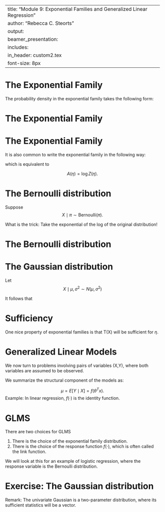 
---
title: "Module 9: Exponential Families and Generalized Linear Regression"
author: "Rebecca C. Steorts"
output: 
     beamer_presentation: 
      includes: 
          in_header: custom2.tex
font-size: 8px
---


The Exponential Family
===

The probability density in the exponential family takes the following form:

\begin{align}
p(x \mid \eta) &= h(x) \exp\{
\eta^T T(x) - A(\eta),
\}
\end{align}

\begin{enumerate}
\item where $\eta$ is the natural parameter
\item $T, a,$ and $h$ are functions
\end{enumerate}

The Exponential Family
===

\begin{align}
p(x \mid \eta) &= h(x) \exp\{
\eta^T T(x) - A(\eta)
\}
\end{align}

\begin{enumerate}
\item The form of $h(x)$ is not of fundamental importance
\item $$A(\eta) = log \int h(x) \exp\{
\eta^T T(x) \} \; dx $$
\end{enumerate}

The Exponential Family
===

It is also common to write the exponential family in the following way:

\begin{align}
p(x \mid \eta) &= 
\frac{1}{Z(\eta)}h(x) \exp\{
\eta^T T(x)
\},
\end{align}
which is equivalent to

$$A(\eta) = \log Z(\eta).$$

The Bernoulli distribution
===

Suppose $$X\mid \pi \sim \text{Bernoulli}(\pi).$$

\begin{align}
p(x\mid \pi) &= \pi^x(1-\pi)^{1-x}\\
&= \exp\{x\log(\pi) + (1-x)\log(1-\pi)\}\\
&= \exp\{x\log(\frac{\pi}{1-\pi}) + \log(1-\pi)\}
\end{align}

What is the trick: Take the exponential of the log of the original distribution! 

The Bernoulli distribution
===

\begin{align}
p(x \mid \eta) &= h(x) \exp\{
\eta^T T(x) - A(\eta)
\}
\end{align}

\begin{align}
p(x\mid \pi) 
&= \exp\{x\log(\frac{\pi}{1-\pi}) + \log(1-\pi)\}
\end{align}

\begin{itemize}
\item $\eta = \log\frac{\pi}{1-\pi} \implies \eta = \frac{e^{\eta}}{1+ e^{\eta}} = \frac{1}{1+ e^{-\eta}}$
\item $T(x) = x$
\item $A(\eta) = -log(1-\pi) = \log(1 + e^{\eta})$
\item $h(x) = 1$
\end{itemize}

The Gaussian distribution
===

Let $$X \mid \mu, \sigma^2 \sim N(\mu, \sigma^2)$$

It follows that 

\begin{align}
p(x \mid \mu, \sigma^2) &= \frac{1}{\sqrt{2\pi}\sigma} \exp\{
\frac{-1}{2\sigma^2} (x-\mu)^2
\} \\
&=
\frac{1}{\sqrt{2\pi}} \exp\{
\frac{\mu}{\sigma^2} x 
- \frac{1}{2\sigma^2} x^2 
- \frac{1}{2\sigma^2} \mu^2
- \ln \sigma
\}
\end{align}




<!-- Sufficiency  -->
<!-- === -->

<!-- Sufficiency characterizes what is ``essential" in a data set.  -->

<!-- In other words, it also tells us what we can throw away or ignore.  -->

<!-- The notion of sufficiency goes beyond exponential families, however, there are strong ties to them.  -->

<!-- Sufficiency  -->
<!-- === -->

<!-- A statistic $T(X)$ is a function of a random variable $X.$ Let the distribution of $X$ depend upon the parameter $\theta.$ -->


<!-- $T(X)$ is sufficient for $\theta$ if there is no information in $X$ regarding $\theta$ beyond that in $T(X).$ That is, having observed $T(X)$, we can throw away the observed data $X$ for inferential purposes.  -->

<!-- Bayesian Sufficiency  -->
<!-- === -->

<!-- Let $\theta$ be a random variable.  -->

<!-- Then $T(X)$ is sufficient for $\theta$ if the following conditional independence holds: -->

<!-- $\theta$ is independent of $X$ when we condition on $T(X).$ -->

<!-- Frequentist sufficiency -->
<!-- === -->

<!-- Let $\theta$ be an unknown, fixed parameter.  -->

<!-- $T(X)$ is sufficient for $\theta$ if the following holds: -->

<!-- $$p(x \mid T(x), \theta) = p(x \mid T(x))$$ -->
<!-- Note: We can use this to find the Neyman factorization theorem, which is quite easy from the Bayesian point of view. It can be utilized under the frequentist one as well.  -->

<!-- Sufficiency and the exponential family -->
<!-- === -->

<!-- An important feature of the exponential family is that we can find the sufficient statistic from inspection. Specifically $T(X)$ will be sufficient for $\eta.$ -->

Sufficiency
===

One nice property of exponential families is that T(X) will be sufficient for $\eta.$


Generalized Linear Models
===

We now turn to problems involving pairs of variables (X,Y), where both variables are assumed to be observed. 

We summarize the structural component of the models as: 

$$\mu = E[Y \mid X] = f(\theta^T x).$$ 
Example: In linear regression, $f(\cdot)$ is the identity function. 



GLMS
===

There are two choices for GLMS

1. There is the choice of the exponential family distribution.
2. There is the choice of the response function $f(\cdot)$, which is often called the link function. 

We will look at this for an example of logistic regression, where the response variable is the Bernoulli distribution. 



Exercise: The Gaussian distribution
===

\begin{align}
p(x \mid \eta) &= h(x) \exp\{
\eta^T T(x) - A(\eta)
\}
\end{align}

\begin{align}
p(x \mid \mu, \sigma^2) 
&=
\frac{1}{\sqrt{2\pi}} \exp\{
\frac{\mu}{\sigma^2} x 
- \frac{1}{2\sigma^2} x^2 
- \frac{1}{2\sigma^2} \mu^2
- \ln \sigma
\}
\end{align}

\begin{align}
\eta &= (\frac{\mu}{\sigma^2}, \frac{-1}{2\sigma^2})^T\\
T(x) &= (x, x^2)^T\\
A(\eta) &= \frac{\mu^2}{2\sigma^2} + \ln \sigma = \frac{-\eta_1^2}{4 \eta_2} - \frac{-1}{2}\ln (-2\eta_2)\\
h(x) &= \frac{1}{\sqrt{2\pi}}
\end{align}

Remark: The univariate Gaussian is a two-parameter distribution, where its sufficient statistics will be a vector. 


